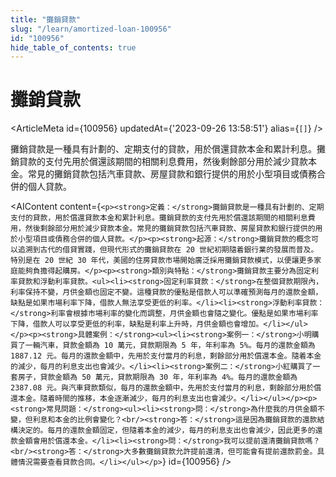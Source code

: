```yaml
---
title: "攤銷貸款"
slug: "/learn/amortized-loan-100956"
id: "100956"
hide_table_of_contents: true
---
```



# 攤銷貸款

<ArticleMeta id={100956} updatedAt={'2023-09-26 13:58:51'} alias={`[]`} />
<div className='border-solid border-b border-t-0 my-4 border-[var(--ifm-color-gray-300)]' />

攤銷貸款是一種具有計劃的、定期支付的貸款，用於償還貸款本金和累計利息。攤銷貸款的支付先用於償還該期間的相關利息費用，然後剩餘部分用於減少貸款本金。常見的攤銷貸款包括汽車貸款、房屋貸款和銀行提供的用於小型項目或債務合併的個人貸款。

<AIContent content={`<p><strong>定義：</strong>攤銷貸款是一種具有計劃的、定期支付的貸款，用於償還貸款本金和累計利息。攤銷貸款的支付先用於償還該期間的相關利息費用，然後剩餘部分用於減少貸款本金。常見的攤銷貸款包括汽車貸款、房屋貸款和銀行提供的用於小型項目或債務合併的個人貸款。</p><p><strong>起源：</strong>攤銷貸款的概念可以追溯到古代的借貸實踐，但現代形式的攤銷貸款在 20 世紀初期隨着銀行業的發展而普及。特別是在 20 世紀 30 年代，美國的住房貸款市場開始廣泛採用攤銷貸款模式，以便讓更多家庭能夠負擔得起購房。</p><p><strong>類別與特點：</strong>攤銷貸款主要分為固定利率貸款和浮動利率貸款。<ul><li><strong>固定利率貸款：</strong>在整個貸款期限內，利率保持不變，月供金額也固定不變。這種貸款的優點是借款人可以準確預測每月的還款金額，缺點是如果市場利率下降，借款人無法享受更低的利率。</li><li><strong>浮動利率貸款：</strong>利率會根據市場利率的變化而調整，月供金額也會隨之變化。優點是如果市場利率下降，借款人可以享受更低的利率，缺點是利率上升時，月供金額也會增加。</li></ul></p><p><strong>具體案例：</strong><ul><li><strong>案例一：</strong>小明購買了一輛汽車，貸款金額為 10 萬元，貸款期限為 5 年，年利率為 5%。每月的還款金額為 1887.12 元。每月的還款金額中，先用於支付當月的利息，剩餘部分用於償還本金。隨着本金的減少，每月的利息支出也會減少。</li><li><strong>案例二：</strong>小紅購買了一套房子，貸款金額為 50 萬元，貸款期限為 30 年，年利率為 4%。每月的還款金額為 2387.08 元。與汽車貸款類似，每月的還款金額中，先用於支付當月的利息，剩餘部分用於償還本金。隨着時間的推移，本金逐漸減少，每月的利息支出也會減少。</li></ul></p><p><strong>常見問題：</strong><ul><li><strong>問：</strong>為什麼我的月供金額不變，但利息和本金的比例會變化？<br/><strong>答：</strong>這是因為攤銷貸款的還款結構決定的。每月的還款金額固定，但隨着本金的減少，每月的利息支出也會減少，因此更多的還款金額會用於償還本金。</li><li><strong>問：</strong>我可以提前還清攤銷貸款嗎？<br/><strong>答：</strong>大多數攤銷貸款允許提前還清，但可能會有提前還款罰金。具體情況需要查看貸款合同。</li></ul></p>`} id={100956} />
